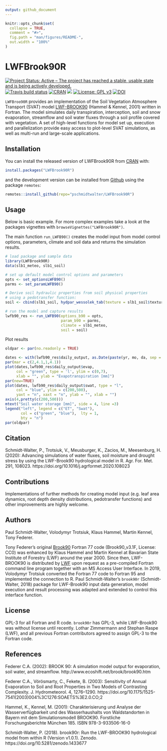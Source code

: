 ```yaml
---
output: github_document
---
```


<!-- README.md is generated from README.Rmd. Please edit that file -->

```r
knitr::opts_chunk$set(
  collapse = TRUE,
  comment = "#>",
  fig.path = "man/figures/README-",
  out.width = "100%"
)
```

# LWFBrook90R

<!-- badges: start -->
[![Project Status: Active – The project has reached a stable, usable state and is being actively developed.](https://www.repostatus.org/badges/latest/active.svg)](https://www.repostatus.org/#active)
[![Travis build status](https://travis-ci.com/pschmidtwalter/LWFBrook90R.svg?branch=master)](https://travis-ci.com/pschmidtwalter/LWFBrook90R)
[![CRAN](https://www.r-pkg.org/badges/version/LWFBrook90R)](https://cran.r-project.org/package=LWFBrook90R)
[![](https://cranlogs.r-pkg.org/badges/grand-total/LWFBrook90R)](https://cran.r-project.org/package=LWFBrook90R)
[![License: GPL v3](https://img.shields.io/badge/License-GPL%20v3-blue.svg)](https://www.gnu.org/licenses/gpl-3.0)
[![DOI](https://zenodo.org/badge/DOI/10.5281/zenodo.3760298.svg)](https://doi.org/10.5281/zenodo.3760298)
<!-- badges: end -->

`LWFBroo90R` provides an implementation of the Soil Vegetation Atmosphere
Transport (SVAT) model
[LWF-BROOK90](https://www.lwf.bayern.de/boden-klima/wasserhaushalt/index.php)
(Hammel & Kennel, 2001) written in Fortran. The model simulates daily
transpiration, interception, soil and snow evaporation, streamflow and soil
water fluxes through a soil profile covered with vegetation. A set of high-level
functions for model set up, execution and parallelization provide easy access to
plot-level SVAT simulations, as well as multi-run and large-scale applications.

## Installation

You can install the released version of LWFBrook90R from [CRAN](https://CRAN.R-project.org) with:

```r
install.packages("LWFBrook90R")
```

and the development version can be installed from [Github](https://github.com/pschmidtwalter/LWFBrook90R) using the package `remotes`:

```r
remotes::install_github(repo="pschmidtwalter/LWFBrook90R") 
```

## Usage

Below is basic example. For more complex examples take a look at the
packages vignettes with `browseVignettes("LWFBrook90R")`.

The main function `run_LWFB90()` creates the model input from model control
options, parameters, climate and soil data and returns the simulation
results.

```r
# load package and sample data
library(LWFBrook90R)
data(slb1_meteo, slb1_soil)

# set up default model control options and parameters
opts <- set_optionsLWFB90()
parms <- set_paramLWFB90()

# Derive soil hydraulic properties from soil physical properties 
# using a pedotransfer function: 
soil <- cbind(slb1_soil, hydpar_wessolek_tab(texture = slb1_soil$texture))

# run the model and capture results
lwfb90_res <- run_LWFB90(options_b90 = opts,
                         param_b90 = parms,
                         climate = slb1_meteo,
                         soil = soil)

```

Plot results

```r
oldpar <- par(no.readonly = TRUE)

dates <- with(lwfb90_res$daily_output, as.Date(paste(yr, mo, da, sep = "-")))
par(mar = c(2,4.1,1,4.1))
plot(dates,lwfb90_res$daily_output$evap, 
     col = "green", type = 'l', ylim = c(0,7),
     xlab = "", ylab = "Evapotranspiration [mm]")
par(new=TRUE)
plot(dates, lwfb90_res$daily_output$swat, type = "l", 
     col = "blue", ylim = c(200,500), 
     yaxt = "n", xaxt = "n", ylab = "", xlab = "")
axis(4,pretty(c(200,500)))
mtext("Soil water storage [mm]", side = 4, line =3)
legend("left", legend = c("ET", "Swat"),
       col = c("green", "blue"),  lty = 1, 
       bty = "n")
par(oldpar)
```

## Citation

Schmidt-Walter, P., Trotsiuk, V., Meusburger, K., Zacios, M., Meesenburg, H.
(2020): Advancing simulations of water fluxes, soil moisture and drought stress
by using the LWF-Brook90 hydrological model in R. Agr. For. Met. 291, 108023.
https://doi.org/10.1016/j.agrformet.2020.108023

## Contributions

Implementations of further methods for creating model input (e.g. leaf area
dynamics, root depth density distributions, pedotransfer functions) and other
improvements are highly welcome.

## Authors

Paul Schmidt-Walter, Volodymyr Trotsiuk, Klaus Hammel, Martin Kennel,
Tony Federer.

Tony Federer’s original [Brook90](http://www.ecoshift.net/brook/b90doc.html)
Fortran 77 code (Brook90\_v3.1F, License: CC0) was enhanced by Klaus Hammel and
Martin Kennel at Bavarian State Institute of Forestry (LWF) around the year
2000. Since then, LWF-BROOK90 is distributed by
[LWF](https://www.lwf.bayern.de/boden-klima/wasserhaushalt/index.php) upon
request as a pre-compiled Fortran command line program together with an MS
Access User Interface. In 2019, Volodymyr Trotsiuk converted the Fortran 77 code
to Fortran 95 and implemented the connection to R. Paul Schmidt-Walter’s
`brook90r` (Schmidt-Walter, 2018) package for LWF-Brook90 input
data generation, model execution and result processing was adapted and extended
to control this interface function.

## License

GPL-3 for all Fortran and R code. `brook90r` has GPL-3, while LWF-Brook90
was without license until recently. Lothar Zimmermann and Stephan Raspe
(LWF), and all previous Fortran contributors agreed to assign GPL-3 to the
Fortran code.

## References

Federer C.A. (2002): BROOK 90: A simulation model output for evaporation, soil water, and streamflow.
http://www.ecoshift.net/brook/brook90.htm

Federer C.A., Vörösmarty, C., Fekete, B. (2003): Sensitivity of Annual
Evaporation to Soil and Root Properties in Two Models of Contrasting Complexity.
J. Hydrometeorol. 4, 1276–1290. https://doi.org/10.1175/1525-7541(2003)004%3C1276:SOAETS%3E2.0.CO;2

Hammel, K., Kennel, M. (2001): Charakterisierung und Analyse der
Wasserverfügbarkeit und des Wasserhaushalts von Waldstandorten in Bayern mit dem
Simulationsmodell BROOK90. Forstliche Forschungsberichte München 185. 
ISBN 978-3-933506-16-0

Schmidt-Walter, P. (2018). brook90r: Run the LWF-BROOK90 hydrological model from 
within R (Version v1.0.1). Zenodo. https://doi.org/10.5281/zenodo.1433677

